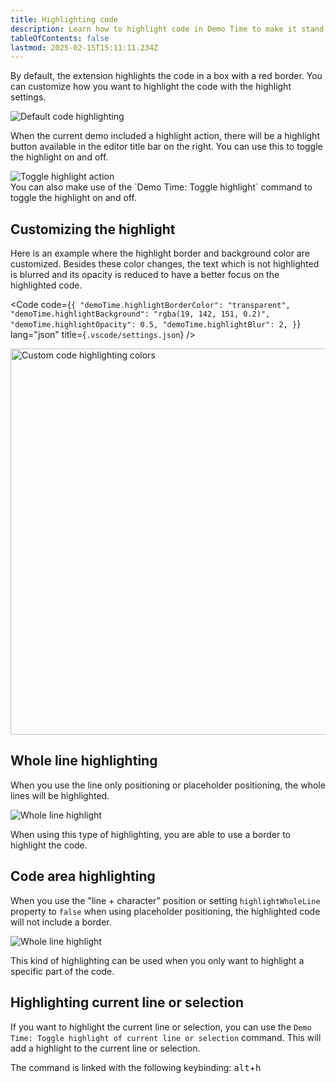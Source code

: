 ```yaml
---
title: Highlighting code
description: Learn how to highlight code in Demo Time to make it stand out in your demos.
tableOfContents: false
lastmod: 2025-02-15T15:11:11.234Z
---
```




By default, the extension highlights the code in a box with a red border. You can customize how you want to highlight the code with the highlight settings.

<Image class="mx-auto" src={defaultImage} alt="Default code highlighting" />

When the current demo included a highlight action, there will be a highlight button available in the editor title bar on the right. You can use this to toggle the highlight on and off.

<Image class="mx-auto" src={highlightActionImg} alt="Toggle highlight action" />

<Aside type="tip">
You can also make use of the `Demo Time: Toggle highlight` command to toggle the highlight on and off.
</Aside>

## Customizing the highlight

Here is an example where the highlight border and background color are customized. Besides these color changes, the text which is not highlighted is blurred and its opacity is reduced to have a better focus on the highlighted code.

<Code code={`{
    "demoTime.highlightBorderColor": "transparent",
    "demoTime.highlightBackground": "rgba(19, 142, 151, 0.2)",
    "demoTime.highlightOpacity": 0.5,
    "demoTime.highlightBlur": 2,
}`} 
  lang="json" 
  title={`.vscode/settings.json`} />

<Image class="mx-auto" src={customImage} alt="Custom code highlighting colors" width="618" />

## Whole line highlighting

When you use the line only positioning or placeholder positioning, the whole lines will be highlighted.

<Image class="mx-auto" src={wholeLineImg} alt="Whole line highlight" />

When using this type of highlighting, you are able to use a border to highlight the code.

## Code area highlighting

When you use the "line + character" position or setting `highlightWholeLine` property to `false` when using placeholder positioning, the highlighted code will not include a border.

<Image class="mx-auto" src={areaHighlightImg} alt="Whole line highlight" />

This kind of highlighting can be used when you only want to highlight a specific part of the code.

## Highlighting current line or selection

If you want to highlight the current line or selection, you can use the `Demo Time: Toggle highlight of current line or selection` command. This will add a highlight to the current line or selection.

<Aside type="tip">
  The command is linked with the following keybinding: <kbd>alt</kbd>+<kbd>h</kbd>
</Aside>